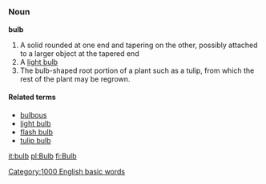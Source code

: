=={{en}}==

===Noun===
'''bulb'''

# A solid rounded at one end and tapering on the other, possibly attached to a larger object at the tapered end
# A [[light bulb]]
# The bulb-shaped root portion of a plant such as a tulip, from which the rest of the plant may be regrown.

====Related terms====
*[[bulbous]]
*[[light bulb]]
*[[flash bulb]]
*[[tulip bulb]]

[[it:bulb]]
[[pl:Bulb]]
[[fi:Bulb]]
[[Category:1000 English basic words]]